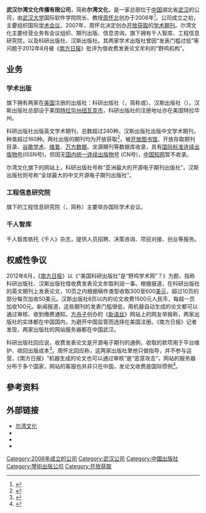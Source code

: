 {{Multiple issues|
{{Primarysources|time=2020-07-21T14:38:33+00:00}}
{{Disputed|time=2020-08-27T17:03:23+00:00}}
{{Advert|time=2020-08-28T02:07:02+00:00}}
}}
{{Infobox_Company |
  company_name_zh = 武汉尔湾文化传播有限公司 |
  company_name_en = {{lang-en|Irvine Culture}} |
  company_name = 尔湾文化传播有限公司|
  company_logo = File:Irvine Culture logo.jpg|
  company_type = 法人独资有限责任公司<ref name=xyjg/>|
  foundation = 2006年 |
  location =[[中國|中國]][[武汉|武汉]][[东湖开发区|东湖开发区]][[汤逊湖|汤逊湖]]北路38号<ref name=xyjg>{{cite web|title=武汉尔湾文化传播有限公司|url=http://xyjg.egs.gov.cn/ECPS_HB/search.jspx|website=全国企业信用信息公示系统（湖北）|accessdate=2016-01-05|archive-date=2016-01-04|archive-url=https://web.archive.org/web/20160104212852/http://xyjg.egs.gov.cn/ECPS_HB/search.jspx|dead-url=yes}}</ref> |
  industry = 文化艺术交流与策划、科技信息咨询、货物进出口、技术进出口<ref name=xyjg/>|
  key_people = [[周怀北|周怀北]]| 
  sales =  |
  profit =  |
  asset =  |
  market_value = |
  num_employees = |
  revenue = |
  products = |
  subsid = |
  homepage = {{URL|https://www.hanspub.org}}(汉斯出版社)<br>{{URL|https://www.scirp.org }}(科研出版社) 
  }}
'''武汉尔湾文化传播有限公司'''，简称'''尔湾文化'''，是一家总部位于[[中国|中国]]湖北省[[武汉|武汉]]的公司，由[[武汉大学|武汉大学]]国际软件学院院长、教授[[周怀北|周怀北]]创办于2006年<ref name="whfao">{{cite web|title=市海协会领导调研武汉尔湾文化、武汉新特光电公司|url=http://www.whfao.gov.cn/newshow.jsp?fid=2&fname=%D0%C2%CE%C5%D6%D0%D0%C4&zname=%C7%C8%CE%F1%B6%AF%CC%AC&zid=14&key=972|accessdate=2016-01-05|website=武汉市人民政府外事（侨务）办公室}}{{dead link|date=2017年12月|bot=InternetArchiveBot|fix-attempted=yes}}</ref>。公司成立之初，主要组织国际[[学术会议|学术会议]]。2007年，周怀北决定创办[[开放获取|开放获取]]的[[学术期刊|学术期刊]]。尔湾文化主要经营业务有会议组织、期刊出版、信息咨询，旗下拥有千人智库、工程信息研究院，以及科研出版社、汉斯出版社。其两家学术出版社曾因“发表门槛过低”等问题于2012年8月被《[[南方日报|南方日报]]》批评为借收费发表论文牟利的“野鸡机构”。

== 业务 ==
===学术出版===
旗下拥有两家在[[美国|美国]]注册的出版社：科研出版社（{{lang|en|Scientific Research Publishing}}，简称{{lang|en|SRP}}或{{lang|en|SCIRP}}）、汉斯出版社（{{lang|en|Hans Publishers}}）。汉斯出版社总部设于美国[[特拉华州|特拉华州]][[纽瓦克_(特拉华州)|纽瓦克市]]，科研出版社的注册地址亦在美国特拉华州。

科研出版社出版英文学术期刊，总数超过240种。汉斯出版社出版中文学术期刊，种类超过160种。两社出版的期刊均为开放获取<ref>{{Cite web|title=周怀北|url=http://www.hbtyzx.gov.cn/ztzl/tzrw/lxry/26587897452835235.shtml|access-date=2022-01-20|date=2019年7月18日|work=|publisher=中共湖北省委统一战线工作部|archive-date=2022-01-20|archive-url=https://web.archive.org/web/20220120071849/http://www.hbtyzx.gov.cn/ztzl/tzrw/lxry/26587897452835235.shtml}}</ref>，被[[开放图书馆|开放图书馆]]、开放存取期刊目录、[[Google学术搜索|谷歌学术]]、[[维普|维普]]、[[万方数据|万方数据]]、龙源期刊等数据库收录，具有[[國際標準期刊號|国际标准连续出版物号]](ISSN号)，但因无[[国内统一连续出版物号|国内统一连续出版物号]] (CN号)，[[中国知网|中国知网]]暂不收录。

尔湾文化旗下的网站上，科研出版社号称“亚洲最大的开源电子期刊出版社”，汉斯出版社则号称“全球最大的中文开源电子期刊出版社”。
===工程信息研究院===
旗下的工程信息研究院（{{lang|en|Engineering Information Institute}}，简称{{lang|en|Engii}}）主要举办国际学术会议。
===千人智库===
千人智库依托《千人》杂志，提供人员招聘、决策咨询、项目对接、创业等服务。

== 权威性争议 ==
2012年8月，《[[南方日报|南方日报]]》以《“美国科研出版社”是“野鸡学术网”？》为题，指称科研出版社、汉斯出版社借收费发表论文牟取利润一事。根据报道，在科研出版社的英文期刊上发表论文，10页之内根据稿件类型收取300至600[[美元|美元]]，超过10页的部分每页加收50美元。汉斯出版社8页以内的论文收费1500元人民币，每超一页加收100元。新闻报道，这些期刊的发表门槛很低，用机器自动生成的论文都可以通过审核、收到缴费通知。[[方舟子|方舟子]]创办的《[[新语丝|新语丝]]》网站上的网友举报称，两家出版社的实体都在中国国内，为避开中国监管而选择在美国注册。《南方日报》记者发现，两家出版社的网站服务器都在中国武汉。

科研出版社回应说，收费发表论文是开源电子期刊的通例，收取的款项用于平台维护、收回出版成本<ref>{{cite news|title=“美国科研出版社”是“野鸡学术网”？|url=http://epaper.southcn.com/nfdaily/html/2012-08/03/content_7110542.htm|accessdate=2016-01-05|agency=|date=2012-08-03|archive-date=2016-01-04|archive-url=https://web.archive.org/web/20160104174720/http://epaper.southcn.com/nfdaily/html/2012-08/03/content_7110542.htm|dead-url=no|author=戎飞腾|work=南方日报}}</ref>。周怀北回应称，这两家出版社里他只做指导，并不参与运营，《南方日报》“机器生成的论文也可以通过审核”是“恶意攻击”，网站的服务器分布于多个国家，网站的客服也并非只在中国，发论文收费是国际惯例<ref>{{cite news|title=周怀北回应媒体质疑|url=http://roll.sohu.com/20120804/n349820687.shtml|accessdate=2016-01-05|agency=长江日报|date=2012-08-04|archive-url=https://web.archive.org/web/20160304200711/http://roll.sohu.com/20120804/n349820687.shtml|archive-date=2016-03-04|dead-url=yes}}</ref>。

== 參考资料 ==
{{reflist|2}}

== 外部链接 ==
* [http://www.irvineculture.com/ 尔湾文化] {{Wayback|url=http://www.irvineculture.com/ |date=20160108084331 }}
* {{sinaweibo|scirp|美国科研出版社}}
* {{sinaweibo|hanspub|汉斯出版社}}
* {{sinaweibo|irvinegreading|尔湾阅读}}

[[Category:2006年成立的公司|Category:2006年成立的公司]]
[[Category:武汉公司|Category:武汉公司]]
[[Category:中國出版社|Category:中國出版社]]
[[Category:學術出版公司|Category:學術出版公司]]
[[Category:开放获取|Category:开放获取]]